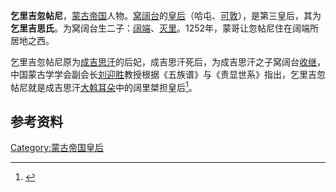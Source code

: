 '''乞里吉忽帖尼'''，[[蒙古帝国|蒙古帝国]]人物。[[窝阔台|窝阔台]]的[[皇后|皇后]]（哈屯、[[可敦|可敦]]），是第三皇后，其为'''乞里吉思氏'''。为窝阔台生二子：[[阔端|阔端]]、[[灭里|灭里]]。1252年，蒙哥让忽帖尼住在阔端所居地之西。

乞里吉忽帖尼原为[[成吉思汗|成吉思汗]]的后妃，成吉思汗死后，为成吉思汗之子窝阔台[[收继|收继]]，中国蒙古学学会副会长[[刘迎胜|刘迎胜]]教授根据《五族谱》与《贵显世系》指出，乞里吉忽帖尼就是成吉思汗[[大斡耳朵|大斡耳朵]]中的阔里桀担皇后<ref name=autogeneratedSJ>{{Citation| author=刘迎胜| year=2019年| title=《元太宗收继元太祖后妃考——以乞里吉忽帖尼皇后与阔里桀担皇后为中心》| periodical=《民族研究》| volume=| issue=第01期| pages=86-96| url=http://www.cnki.com.cn/Article/CJFDTOTAL-MZYJ201901008.htm| doi=| oclc=| accessdate=2020-06-25| 12=| archive-date=2020-12-11| archive-url=https://web.archive.org/web/20201211043857/http://www.cnki.com.cn/Article/CJFDTOTAL-MZYJ201901008.htm| dead-url=no}}</ref>。

==参考资料==
{{reflist}}

{{元朝皇后}}


[[Category:蒙古帝国皇后|Category:蒙古帝国皇后]]